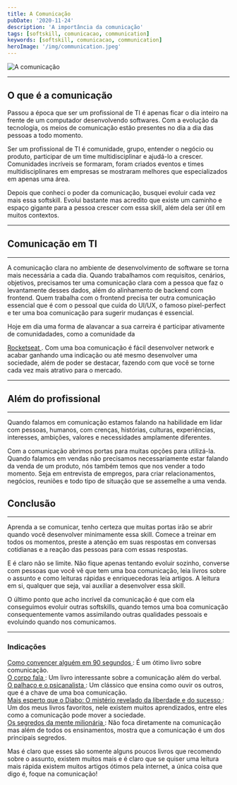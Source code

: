 ```yaml
---
title: A Comunicação
pubDate: '2020-11-24'
description: 'A importância da comunicação'
tags: [softskill, comunicacao, communication]
keywords: [softskill, comunicacao, communication]
heroImage: '/img/communication.jpeg'
---
```


<img
  src="/img/communication.jpeg"
  alt="A comunicação"
  class="w-full h-[30rem] object-cover"
/>

---

## O que é a comunicação

Passou a época que ser um profissional de TI é apenas ficar o dia inteiro na
frente de um computador desenvolvendo softwares. Com a evolução da tecnologia,
os meios de comunicação estão presentes no dia a dia das pessoas a todo momento.

Ser um profissional de TI é comunidade, grupo, entender o negócio ou produto,
participar de um time multidisciplinar e ajudá-lo a crescer. Comunidades
incríveis se formaram, foram criados eventos e times multidisciplinares em
empresas se mostraram melhores que especializados em apenas uma área.

Depois que conheci o poder da comunicação, busquei evoluir cada vez mais essa
softskill. Evolui bastante mas acredito que existe um caminho e espaço gigante
para a pessoa crescer com essa skill, além dela ser útil em muitos contextos.

---

## Comunicação em TI

---

A comunicação clara no ambiente de desenvolvimento de software se torna mais
necessária a cada dia. Quando trabalhamos com requisitos, cenários, objetivos,
precisamos ter uma comunicação clara com a pessoa que faz o levantamente desses
dados, além do alinhamento de backend com frontend. Quem trabalha com o frontend
precisa ter outra comunicação essencial que é com o pessoal que cuida do UI/UX,
o famoso pixel-perfect e ter uma boa comunicação para sugerir mudanças é
essencial.

Hoje em dia uma forma de alavancar a sua carreira é participar ativamente de
comunidadades, como a comunidade da

<a target="_blank" rel="noreferrer noopener" href="https://rocketseat.com.br/">
  Rocketseat
</a>
. Com uma boa comunicação é fácil desenvolver network e acabar ganhando uma indicação
ou até mesmo desenvolver uma sociedade, além de poder se destacar, fazendo com que
você se torne cada vez mais atrativo para o mercado.

---

## Além do profissional

---

Quando falamos em comunicação estamos falando na habilidade em lidar com pessoas,
humanos, com crenças, histórias, culturas, experiências, interesses, ambições,
valores e necessidades amplamente diferentes.

Com a comunicação abrimos portas para muitas opções para utilizá-la. Quando
falamos em vendas não precisamos necessariamente estar falando da venda de um
produto, nós também temos que nos vender a todo momento. Seja em entrevista de
empregos, para criar relacionamentos, negócios, reuniões e todo tipo de situação
que se assemelhe a uma venda.

## Conclusão

---

Aprenda a se comunicar, tenho certeza que muitas portas irão se abrir quando
você desenvolver minimamente essa skill. Comece a treinar em todos os momentos,
preste a atenção em suas respostas em conversas cotidianas e a reação das
pessoas para com essas respostas.

E é claro não se limite. Não fique apenas tentando evoluir sozinho, converse
com pessoas que você vê que tem uma boa comunicação, leia livros sobre o assunto
e como leituras rápidas e enriquecedoras leia artigos. A leitura em si, qualquer
que seja, vai auxiliar a desenvolver essa skill.

O último ponto que acho incrível da comunicação é que com ela conseguimos
evoluir outras softskills, quando temos uma boa comunicação consequentemente
vamos assimilando outras qualidades pessoais e evoluindo quando nos comunicamos.

---

### Indicações

<a rel="noreferrer noopener" href="https://amzn.to/2UK7lqj">
  Como convencer alguém em 90 segundos
</a>
: É um ótimo livro sobre comunicação.
<br />

<a rel="noreferrer noopener" href="https://amzn.to/3fhQmoB">
  O corpo fala
</a>
: Um livro interessante sobre a comunicação além do verbal.
<br />

<a rel="noreferrer noopener" href="https://amzn.to/2IKw7UZ">
  O palhaço e o psicanalista
</a>
: Um clássico que ensina como ouvir os outros, que é a chave de uma boa comunicação.
<br />

<a rel="noreferrer noopener" href="https://amzn.to/36Uh2bh">
  Mais esperto que o Diabo: O mistério revelado da liberdade e do sucesso
</a>
: Um dos meus livros favoritos, nele existem muitos aprendizados, entre eles como
a comunicação pode mover a sociedade.
<br />

<a rel="noreferrer noopener" href="https://amzn.to/3pJRVR7">
  Os segredos da mente milionária
</a>
: Não foca diretamente na comunicação mas além de todos os ensinamentos, mostra que
a comunicação é um dos principais segredos.
<br />

Mas é claro que esses são somente alguns poucos livros que recomendo sobre o
assunto, existem muitos mais e é claro que se quiser uma leitura mais rápida
existem muitos artigos ótimos pela internet, a única coisa que digo é, foque na comunicação!

